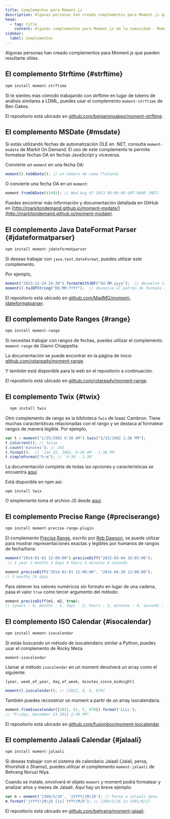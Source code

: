 ```yaml
---
title: Complementos para Moment.js
description: Algunas personas han creado complementos para Moment.js que pueden resultarte útiles.
head:
  - tag: title
    content: Algunos complementos para Moment.js de la comunidad · Moment.js en Español
sidebar:
  label: Complementos
---
```



Algunas personas han creado complementos para Moment.js que pueden resultarte útiles.

<TopBanner />

## El complemento Strftime \{#strftime\}

```javascript title="Firma del método"
npm install moment-strftime
```

Si te sientes más cómodo trabajando con strftime en lugar de tokens de análisis similares a LDML, puedes usar el complemento `moment-strftime` de Ben Oakes.

El repositorio está ubicado en [github.com/benjaminoakes/moment-strftime](https://github.com/benjaminoakes/moment-strftime).

## El complemento MSDate \{#msdate\}

Si estás utilizando fechas de automatización OLE en .NET, consulta `moment-msdate` de Markit On Demand. El uso de este complemento te permite formatear fechas OA en fechas JavaScript y viceversa.

Convierte un `moment` en una fecha OA:

```javascript title="JavaScript"
moment().toOADate(); // un número de coma flotante
```

O convierte una fecha OA en un `moment`:

```javascript title="JavaScript"
moment.fromOADate(41493); // Wed Aug 07 2013 00:00:00 GMT-0600 (MDT)
```

Puedes encontrar más información y documentación detallada en GitHub en [http://markitondemand.github.io/moment-msdate/](http://markitondemand.github.io/moment-msdate).

## El complemento Java DateFormat Parser \{#jdateformatparser\}

```javascript title="Firma del método"
npm install moment-jdateformatparser
```

Si deseas trabajar con `java.text.DateFormat`, puedes utilizar este complemento.

Por ejemplo,

<MiddleBannerOne />

```javascript title="JavaScript"
moment("2013-12-24 14:30").formatWithJDF("dd.MM.yyyy");  // devuelve la fecha formateada "24.12.2013"
moment().toJDFString("DD.MM.YYYY");  // devuelve el patrón de formato Java "dd.MM.yyyy"
```

El repositorio está ubicado en [github.com/MadMG/moment-jdateformatparser](https://github.com/MadMG/moment-jdateformatparser).

## El complemento Date Ranges \{#range\}

```javascript title="Firma del método"
npm install moment-range
```

Si necesitas trabajar con rangos de fechas, puedes utilizar el complemento `moment-range` de Gianni Chiappetta.

La documentación se puede encontrar en la página de inicio [github.com/rotaready/moment-range](https://github.com/rotaready/moment-range).

Y también está disponible para la web en el repositorio a continuación.

El repositorio está ubicado en [github.com/rotaready/moment-range](https://github.com/rotaready/moment-range).

## El complemento Twix \{#twix\}

```javascript title="Firma del método"
  npm install twix
```

Otro complemento de rango es la biblioteca `Twix` de Isaac Cambron. Tiene muchas características relacionadas con el rango y se destaca al formatear rangos de manera legible. Por ejemplo,

```javascript title="JavaScript"
var t = moment("1/25/1982 9:30 AM").twix("1/25/1982 1:30 PM");
t.isCurrent(); // false
t.count('minutes'); // 241
t.format();  // 'Jan 25, 1982, 9:30 AM - 1:30 PM'
t.simpleFormat("h:m"); // '9:30 - 1:30'
```

La documentación completa de todas las opciones y características se encuentra [aquí](http://icambron.github.io/twix.js).

Está disponible en npm así:

```
npm install twix
```

<MiddleBannerTwo />

O simplemente toma el archivo JS desde [aquí](https://raw.github.com/icambron/twix.js/master/dist/twix.js).

## El complemento Precise Range \{#preciserange\}

```javascript title="Firma del método"
npm install moment-precise-range-plugin
```

El complemento [Precise Range](https://codebox.org.uk/pages/moment-date-range-plugin), escrito por [Rob Dawson](https://github.com/codebox), se puede utilizar para mostrar representaciones exactas y legibles por humanos de rangos de fecha/hora:

```javascript title="JavaScript"
moment("2014-01-01 12:00:00").preciseDiff("2015-03-04 16:05:06");
 // 1 year 2 months 3 days 4 hours 5 minutes 6 seconds
```

```javascript title="JavaScript"
moment.preciseDiff("2014-01-01 12:00:00", "2014-04-20 12:00:00");
// 3 months 19 days
```

Para obtener los valores numéricos sin formato en lugar de una cadena, pasa el valor `true` como tercer argumento del método:

```javascript title="JavaScript"
moment.preciseDiff(m1, m2, true); 
// {years : 0, months : 1, days : 2, hours : 3, minutes : 4, seconds : 5, firstDateWasLater : false}
```

## El complemento ISO Calendar \{#isocalendar\}

```javascript title="Firma del método"
npm install moment-isocalendar
```

Si estás buscando un método de isocalendario similar a Python, puedes usar el complemento de Rocky Meza

`moment-isocalendar`

Llamar al método `isocalendar` en un moment devolverá un array como el siguiente:

`[year, week_of_year, day_of_week, minutes_since_midnight]`

```javascript title="JavaScript"
moment().isocalendar(); // [2012, 8, 5, 870]
```

<MiddleBannerThree />

También puedes reconstruir un moment a partir de un array isocalendaria.

```javascript title="JavaScript"
moment.fromIsocalendar([2011, 51, 5, 870]).format('LLLL');
// "Friday, December 23 2011 2:30 PM"
```

El repositorio está ubicado en [github.com/fusionbox/moment-isocalendar](https://github.com/fusionbox/moment-isocalendar).

## El complemento Jalaali Calendar \{#jalaali\}

```javascript title="Firma del método"
npm install moment-jalaali
```

Si deseas trabajar con el sistema de calendario Jalaali (Jalali, persa, Khorshidi o Shamsi), puedes utilizar el complemento `moment-jalaali` de Behrang Noruzi Niya.

Cuando se instale, envolverá el objeto `moment` y moment podrá formatear y analizar años y meses de Jalaali. Aquí hay un breve ejemplo:

```javascript title="JavaScript"
var m = moment('1360/5/26', 'jYYYY/jM/jD'); // Parse a Jalaali date.
m.format('jYYYY/jM/jD [is] YYYY/M/D'); // 1360/5/26 is 1981/8/17
```

El repositorio está ubicado en [github.com/behrang/moment-jalaali](https://github.com/behrang/moment-jalaali).

<BottomBanner />
